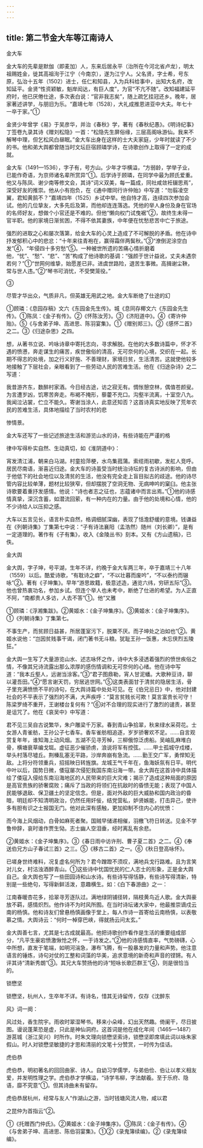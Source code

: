 ```yaml
---
---
---
```

title: 第二节金大车等江南诗人
---



金大车

金大车的先辈是默伽（即麦加）人，东来后居永平（治所在今河北省卢龙），明太祖赐姓金，徙其高祖洵于江宁（今南京），遂为江宁人。父名贤，字士希，号东原，弘治十五年（1502）进士，任仁和知县，入为兵科给事中，出知大名府，改知延平。金贤“性资颖敏，魁岸闳达，有巨人度”，为官“不亢不随”。改知福建延平府时，他已厌倦仕途，多次表白说：“官非我志矣”，随上疏乞挂冠还乡。晚年，居家著述讲学，与朋旧为乐。“嘉靖七年（1528），大礼成推恩进亚中大夫。年七十一卒于家。”①

金贤少年曾学《易》于吴彦华，并治《春秋》学，著有《春秋纪愚》。《明诗纪事》丁签卷九录其诗《赠刘松隐》一首：“松隐先生屏俗缘，三层高阁咏游仙。我来不解琴中理，但乞松风白昼眠。”金大车出身在这样的士大夫家庭，少年时就读了不少的书。他和弟大舆都曾随当时文坛巨宿顾璘学诗，在诗歌创作上取得了一定的成就。

金大车（1491—1536），字子有，号方山。少年才华横溢，“方弱龄，学举子业，已能作奇语，为京师诸名辈所赏异”①。后学诗于顾璘，在同学中最为顾氏爱重。他又与陈凤、谢少南等修文会，其诗“词义双美，每一篇成，同社咸敛衽辍思焉”，深受好友的推崇。他从小有抱负，在《通中赠同行许仲贻》中写道：“勿翦凌空翼，君知黄鹄不？”嘉靖四年（1525）乡试中举。他自恃才高，连续四次参加会试。他的几位挚友，大多先后及第，而他却连连落选。凭他的举人身份及身在官场的名师好友，想做个小官还是不难的。但他“懒向权门试曳裾”②，故终生未得一官半职。他的家境日渐贫困，不得不依其妻族，中年便在忧愁悲苦中亡于旅途。

强烈的进取之心和屡次落第，给金大车的心灵上造成了不可解脱的矛盾。他在诗中抒发郁积心中的悲忿：“十年来往青袍在，赢得霜伴两鬓秋。”③“潦倒泥涂空白发”④，“年侵四十多穷愁”⑤。一种被世所遗的苦痛心情折磨着他，“忧”、“愁”、“悲”、“苦”构成了他诗歌的基调：“强颜于世计益讹，丈夫未遇奈若何？”①“世网何维挚，始愿差已非。进虞世路险，退苦生事微。高揖谢尘鞅，常与世人违。”②“琴书可消忧，不受樊笼役。”

③

尽管才华出众，气质非凡，但英雄无用武之地。金大车断绝了仕途的幻

①顾璘：《息园存稿》文六《东园金先生传》。城《息同存椰文六《东园金先生传》。①陈凤：《金子有传》。②《怀陈汝芳》。③《济阳道中》。④《寄许仲贻》。⑤《与舍弟子坤、高进思、陈羽宴集》。①《赠别郑三》。②《感怀二首》之二。③《归途杂思》之四。

想，从著书立说、吟咏诗章中寄托志向，寻求解脱。在他的大多数诗篇中，怀才不遇的愤懑，奔走谋生的痛苦，疾世傲俗的清高，无可奈何的心境，交织在一起。长期不得志的处境，加之行义好施、不善理财，家境日贫，生活清苦。这就使他较多地接触了下层社会，亲眼看到了一些劳动人民的苦难生活。他在《归途杂诗》之二写道：

我昔游齐东，数醉村家酒。今日经古途，访之寂无有。惆怅憩空林，偶值苍颜叟。为言遭岁凶，饥寒苦奔走。布褐不掩形，藜藿不充口。沟壑半流离，十室空八九。我闻泣沾裳，伫立不能久。寄谢当涂人，此意还知否？这首诗真实地反映了荒年农民的苦难生活，具体地描绘了当时农村的悲

惨情景。

金大车还写了一些记述旅途生活和游览山水的诗，有些诗能在严谨的格

律中写得朴实自然、生动真切，如《淮阴道中》：

宵发清江浦，朝来白马湖。村童拾萍梗，水鸟集菰蒲。索缆雨初歇，发舡人竞呼。居民尽南语，渐喜近归途。金大车的诗虽受当时统治诗坛的复古诗派的影响，但由于他低下的社会地位以及清贫的生活，他没有完全走上盲目拟古的歧途。他的诗尽管内容比较单薄，题材比较狭窄，但却摆脱了空洞无物、无病呻吟的窠臼。他主张诗歌要着重抒发感情。他说：“诗也者志之征也，志蕴诸中而言出焉。”①他的诗感情真挚，深沉含蓄，如潜流回萦，有一种内在的力量。由于他的处境和心情，他的不少诗给人以压抑之感。

大车以五言见长，语言朴实自然，格调细腻深幽，表现了恬澹舒缓的意境。钱谦益在《列朝诗集》丁集第七中说：“子有诗法襄阳（孟浩然）随州（刘长卿）”，是有一定道理的。著作有《子有集》，收入《金陵丛书》刻本。又有《方山遗稿》，已佚。

金大舆

金大舆，字子坤，号平湖，生年不详，约晚于金大车两三年，卒于嘉靖三十八年（1559）以后。酷爱诗歌，“有耽诗之癖”，“不以壮暮而废吟”，“不以泰约而辍咏”②。著有《子坤集》。早年“游思故籍，极意述造，通览六纬，穷研五际”③。他也曾热衷功名，参加乡试。但连个举人也未考中，断绝了仕进的希望。为人正直不阿，“南都贵人多访，人去不答”①。他“又雅

①顾璘：《浮湘集跋》。②黄姬水：《金子坤集序》。③黄姬水：《金子坤集序》。①《列朝诗集》丁集第七。

不事生产，而贫顾日益甚，所居蓬室污下，脱粟不厌。而子坤处之泊如也”②。黄姬水说他：“岂因贫贱事干谒，闭门著书无斗粮。犹耻王孙一饭惠，未忘侠烈五陵狂。”

金大舆一生写了大量游览山水、述志咏怀之作，诗中大多浸透着强烈的愤世疾俗之情，不像其兄诗流露出那么浓厚的感伤情调和无可奈何的心绪。他在诗中写道：“我本丘壑人，远谢当涂客。”③“君子图鼎勒，宵人甘泥蟠。大歌种豆诗，聊以灌吾田。”④“愿言谢天罚，穷居逃世网。”⑤这类表面甘于清贫的隐居生活，骨子里充满愤愤不平的诗句，在大舆诗篇中处处可见。在《伯兄忌日》中，他对封建社会的不平表示了强烈的不满，大声疾呼：“莫言贫贱长可欺！莫言富贵长可守！陈梁罗绮不重开，王谢楼台复何有？”⑥对不合理的现实进行了激烈的谴责，甚至是诅咒了。他在《哀吴中》中写道：

君不见三吴自古说繁华，朱户雕梁千万家。春到青山争拾翠，秋来绿水采荷花。士女游人青雀舫，王孙公子七香车。香车雀舫相追逐，岁岁骄奢欢不足。……自言观赏复年年，谁知海上动风烟。五湖不见寻芳棹，三柳俄惊泛虏船。吴岫乱麻堆白骨，横塘衰草编戈铤。虚征恶少催骄虏，浪说将军有控弦。……甲士孤城守戍楼，举头村落尽墟丘。荆榛乱塞无平路，沙岸奔崩有急流。……勤王交广军，勇悍知无敌。上将分符领重兵，招摇映日转旌旗。龙城王气千年在，鱼海妖氛有日平。明代中叶以后，国势日微，倭寇屡次侵犯我国东南沿海一带。金大舆在这首诗中具体描绘了倭寇入侵给东南沿海地区的人民带来的巨大灾难；揭示了造成这种局面的原因是高官贵族的骄奢腐败；痛斥了当政的将领们在抗敌时的昏愦无能；表现了中国人民能够退敌、保卫疆土的坚定信念。但是，面对外敌的巨大威胁和国内政治的昏暗，明廷却不知清明政治，仍然任用奸佞，结党营私，妒贤嫉能，打击异己，使许多有胆有识之士报国无门。他对此深有感触，更加抑制不住内心的忧愤：

而今海上风烟动，白骨如麻死者聚。国贼早储递相催，羽檄飞符日转送。见金不学鲁仲辞，哀时谁作贾生恸。志士幽人空泪垂，经时离乱有余悲。

②黄姬水：《金子坤集序》。③《春日雨中访许刑、曹子夏二首》之二。④《奉送伯兄方山子春试三首》之三。⑤《移古二首》之一。⑥《秋日登高咏怀》。

已嗟身世终难料，况复虚名何所为？君今蹭蹬不须叹，满地兵戈行路难。且为言笑对儿女，村沽浊酒醉青山。①这些诗中忧国忧民的仁人志士的形象，正是金大舆自己。金大舆也写了一些田园诗和山水诗。有些诗写得恬静，有些诗写得清新，特别是一些绝句，写得新鲜活泼，意趣横生。如：《白下春游曲》之一：

江南春暖杏花多，拾翠寻芳逐队过。满地绿阴铺径转，隔枝黄鸟近人歌。金大舆豪放不羁，感情炽烈。他作诗不为时风所囿。在当时诗坛诸大家中，他最推崇谪戍云南的杨慎。他和诗友们曾悬杨慎画像于堂上，每人作诗一首寄给云南杨慎，以表敬慕之情。大舆诗云：“何时一棹穿巴峡，得就扬云问太玄。”

金大舆善七言，尤其是七古成就最高。他把诗歌创作看作是生活的重要组成部分，“凡平生豪宕愤激愀怆之怀，一于诗发之。”②他的诗感情直率，气势磅礴，心中所想，直发于笔端，如明河湍急，瀑布飞腾，有一股暴发的力量和声势。他注意语言的锤炼，诗句对仗的工整和词藻的华美，追求意境的新奇和声音的铿锵。有人评其诗“清新秀朗”③。其兄大车赞扬他的诗“短咏长歌匹群王”④，则是很恰当的。

锁懋坚

锁懋坚，杭州人，生卒年不详。有诗名，惜其无诗留传，仅存《沈醉东

风》词一阕：

风过处，香生院宇。雨收时翠湿琴书。移来小朵峰，幻出天然趣。倚阑干，尽日披图。谩说蓬莱恐是虚，只此是神仙洞府。这首词是他在成化年间（1465—1487）游莒城（浙江吴兴）时所作。时朱文理向锁懋坚索诗，锁懋坚即席填此词以咏朱家假山。时人对锁懋坚敏捷的才思和清丽的文笔十分赞赏，一时传为佳话。

虎伯恭

虎伯恭，明初著名的回回曲家、诗人。自幼习学儒学，与弟伯俭、伯让以孝义相友爱，并发明性理之学。虎伯恭才学横溢，“诗学韦柳，字法献羲。至于乐府、隐语，靡不究意”①。但其诗曲未有留存。

虎伯恭居杭州，经常与友人“作湖山之游，当时钱塘风流人物，咸以君

之昆仲为首指云”②。

①《托赠西门仲氏》。②黄姬水：《金子坤集序》。③陈凤：《金子有传》。④《与舍弟子坤、高进思、陈伯羽宴集》。①②《录鬼簿续编》。②《录鬼簿续编》。
